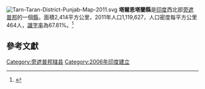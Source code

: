 {{Infobox Settlement
| name         = 塔爾恩塔蘭縣
| native_name  = ਤਰਨ ਤਾਰਨ ਜ਼ਿਲ੍ਹਾ
| native_name_lang = pan
| other_name       = 
| settlement_type  = 縣
| image_alt        = 
| image_caption    = 
| nickname         = 
| image_skyline    =
| image_map        = India - Punjab - Tarn Taran.svg
| map_alt          = 
| map_caption      = 塔爾恩塔蘭縣在旁遮普邦的位置
| pushpin_map             = 
| pushpin_label_position  = 
| pushpin_map_alt         = 
| pushpin_map_caption     = 
| latd    = 31
| latm    = 27
| lats    = 36
| latNS   = N
| longd   = 74
| longm   = 55
| longs   = 48
| longEW  = E
| coordinates_display     = inline,title
| subdivision_type        = 國家
| subdivision_name        = 印度
| subdivision_type1       = 邦
| subdivision_name1       = [[旁遮普邦|旁遮普邦]]
| established_title       = 建立
| established_date        = 
| founder                 = 
|named_for = 
| seat_type               = 行政中心
| seat                    = [[塔尔恩塔兰|Tarn Taran Sahib]]
| leader_title1  = 
| leader_name1   = 
| leader_name2   = 
| leader_title2  = 
| government_type = 
| governing_body  = 
| unit_pref       = Metric
| area_footnotes  = 
| area_rank       = 
| area_total_km2  = 2,414 
| elevation_footnotes     = 
| elevation_m             = 
| population_total        = 1,119,627
| population_as_of        = 2011年
| population_rank         = 
| population_density_km2  = 464
| population_demonym      = 
| population_footnotes    = 
| postal_code_type        = 
| postal_code             = 
| registration_plate      = 
| blank1_name_sec1        = 識字率
| blank1_info_sec1        = 67.81%
| website   = 
| footnotes = 
}}
[[Image:Tarn-Taran-District-Punjab-Map-2011.svg|thumb]]
'''塔爾恩塔蘭縣'''是[[印度|印度]]西北部[[旁遮普邦|旁遮普邦]]的一個[[縣|縣]]，面積2,414平方公里，2011年人口1,119,627，人口密度每平方公里464人，[[識字率|識字率]]為67.81%。<ref>{{Cite web |url=http://www.census2011.co.in/census/district/603-tarn-taran.html |title=Tarn Taran District Population Census 2011, Punjab literacy sex ratio and density |accessdate=2015-02-15 |archive-date=2020-10-27 |archive-url=https://web.archive.org/web/20201027181417/https://www.census2011.co.in/census/district/603-tarn-taran.html |dead-url=no }}</ref>

==參考文獻==
{{Reflist}}

{{旁遮普邦行政区划小作品}}
[[Category:旁遮普邦辖县|Category:旁遮普邦辖县]]
[[Category:2006年印度建立|Category:2006年印度建立]]
